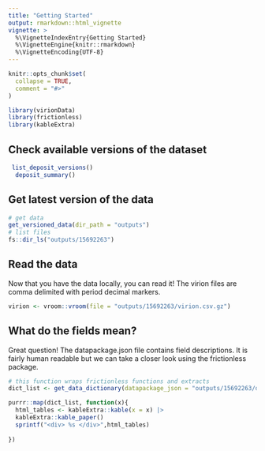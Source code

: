 ```yaml
---
title: "Getting Started"
output: rmarkdown::html_vignette
vignette: >
  %\VignetteIndexEntry{Getting Started}
  %\VignetteEngine{knitr::rmarkdown}
  %\VignetteEncoding{UTF-8}
---
```


```r
knitr::opts_chunk$set(
  collapse = TRUE,
  comment = "#>"
)
```

```r
library(virionData)
library(frictionless)
library(kableExtra)
```


## Check available versions of the dataset

```r
 list_deposit_versions()
  deposit_summary()

```

## Get latest version of the data
```r
# get data
get_versioned_data(dir_path = "outputs")
# list files
fs::dir_ls("outputs/15692263")
```


## Read the data

Now that you have the data locally, you can read it! 
The virion files are comma delimited with period decimal markers.

```r

virion <- vroom::vroom(file = "outputs/15692263/virion.csv.gz")

```


## What do the fields mean?

Great question! The datapackage.json file contains field descriptions. 
It is fairly human readable but we can take a closer look using the frictionless package.

```r

# this function wraps frictionless functions and extracts 
dict_list <- get_data_dictionary(datapackage_json = "outputs/15692263/datapackage.json")

purrr::map(dict_list, function(x){
  html_tables <- kableExtra::kable(x = x) |>
  kableExtra::kable_paper()
  sprintf("<div> %s </div>",html_tables)
  
})


```
